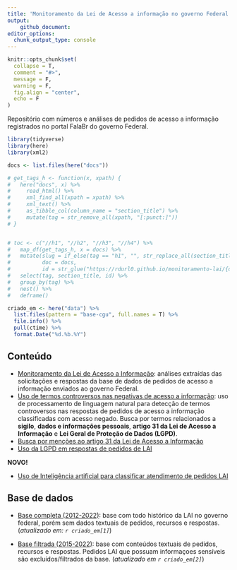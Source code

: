 ```yaml
---
title: 'Monitoramento da Lei de Acesso a informação no governo Federal'
output:
    github_document:
editor_options:
  chunk_output_type: console
---
```


```r
knitr::opts_chunk$set(
  collapse = T,
  comment = "#>",
  message = F,
  warning = F,
  fig.align = "center",
  echo = F
)
```

Repositório com números e análises de pedidos de acesso a informação registrados no portal FalaBr do governo Federal.

```r
library(tidyverse)
library(here)
library(xml2)

docs <- list.files(here("docs"))

# get_tags_h <- function(x, xpath) {
#   here("docs", x) %>%
#     read_html() %>%
#     xml_find_all(xpath = xpath) %>%
#     xml_text() %>%
#     as_tibble_col(column_name = "section_title") %>%
#     mutate(tag = str_remove_all(xpath, "[:punct:]"))
# }


# toc <- c("//h1", "//h2", "//h3", "//h4") %>%
#   map_df(get_tags_h, x = docs) %>%
#   mutate(slug = if_else(tag == "h1", "", str_replace_all(section_title, "\\s", "_")),
#          doc = docs,
#          id = str_glue("https://rdurl0.github.io/monitoramento-lai/{doc}#{slug}")) %>%
#   select(tag, section_title, id) %>%
#   group_by(tag) %>%
#   nest() %>%
#   deframe()

criado_em <- here("data") %>%
  list.files(pattern = "base-cgu", full.names = T) %>%
  file.info() %>%
  pull(ctime) %>%
  format.Date("%d.%b.%Y")
```

## Conteúdo

- [Monitoramento da Lei de Acesso a Informação](https://rdurl0.github.io/monitoramento-lai/00-monitoramento): análises extraídas das solicitações e respostas da base de dados de pedidos de acesso a informação enviados ao governo Federal.
- [Uso de termos controversos nas negativas de acesso a informação](https://rdurl0.github.io/monitoramento-lai/01-negativas-sigilo): uso de processamento de linguagem natural para detecção de termos controversos nas respostas de pedidos de acesso a informação classificadas com acesso negado. Busca por termos relacionados a **sigilo**, **dados e informações pessoais**, **artigo 31 da Lei de Acesso a Informação** e **Lei Geral de Proteção de Dados (LGPD)**.
- [Busca por menções ao artigo 31 da Lei de Acesso a Informação](https://rdurl0.github.io/monitoramento-lai/02-negativas-artigo-31.html)
- [Uso da LGPD em respostas de pedidos de LAI](https://rdurl0.github.io/monitoramento-lai/03-uso-da-lgpd-nas-respostas.qmd)

**NOVO!** 

- [Uso de Inteligência artificial para classificar atendimento de pedidos LAI](https://rdurl0.github.io/monitoramento-lai/04-atendimento-lai-vs-decsisoes.html)

## Base de dados

- [Base completa (2012-2022)](https://falabr.cgu.gov.br/publico/DownloadDados/DownloadDadosLai.aspx): base com todo histórico da LAI no governo federal, porém sem dados textuais de pedidos, recursos e respostas. (*atualizado em: `r criado_em[1]`*)

- [Base filtrada (2015-2022)](http://www.consultaesic.cgu.gov.br/busca/_layouts/15/DownloadPedidos/DownloadDados.aspx): base com conteúdos textuais de pedidos, recursos e respostas. Pedidos LAI que possuam informaçoes sensíveis são excluídos/filtrados da base. (*atualizado em `r criado_em[2]`*)
